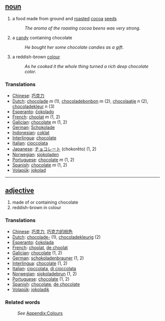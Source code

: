 == [[noun]] ==
#a food made from ground and [[roast]]ed [[cocoa]] [[seed]]s
#:''The aroma of the roasting cocoa beens was very strong''.
#a [[candy]] containing chocolate
#:''He bought her some chocolate candies as a gift''.
#a reddish-brown [[color|colour]]
#:''As he cooked it the whole thing turned a rich deep chocolate color''.

=== Translations ===
*[[Chinese]]: [[巧克力]]
*[[Dutch]]: [[chocolade]] ''m'' (1), [[chocoladebonbon]] ''m'' (2), [[chocolaatje]] ''n'' (2), [[chocoladekleur]] ''n'' (3) 
*[[Esperanto]]: [[ĉokolado]]
*[[French]]: [[choolat]] ''m'' (1, 2)
*[[Galician]]: [[chocolate]] ''m'' (1, 2)
*[[German]]: [[Schokolade]]
*[[Indonesian]]: [[coklat]]
*[[Interlingua]]: [[chocolate]]
*[[Italian]]: [[cioccolata]]
*[[Japanese]]: [[チョコレート]] (chokorēto) (1, 2)
*[[Norwegian]]: [[sjokoladen]]
*[[Portuguese]]: [[chocolate]] ''m'' (1, 2)
*[[Spanish]]: [[chocolate]] ''m'' (1, 2)
*[[Volapük]]: [[jokolad]]

----

== [[adjective]] ==
#made of or containing chocolate
#reddish-brown in colour

=== Translations ===
*[[Chinese]]: [[巧克力]], [[巧克力的棕色]]
*[[Dutch]]: [[chocolade-]] (1), [[chocoladekleurig]] (2) 
*[[Esperanto]]: [[ĉokolada]]
*[[French]]: [[choolat]], [[de choolat]]
*[[Galician]]: [[chocolate]] (1, 2)
*[[German]]: [[schokoladenbrauner]] (1, 2)
*[[Interlingua]]: [[chocolate]] (1, 2)
*[[Italian]]: [[cioccolata]], [[di cioccolata]]
*[[Norwegian]]: [[sjokoladebrun]] (1, 2)
*[[Portuguese]]: [[chocolate]] (1, 2)
*[[Spanish]]: [[chocolate]], [[de chocolate]]
*[[Volapük]]: [[jokoladik]]

=== Related words ===
:''See'' [[Wiktionary_Appendix:Colours|Appendix:Colours]]